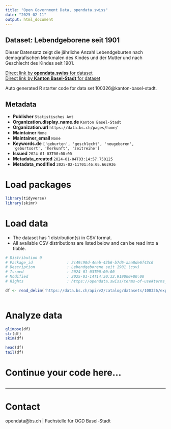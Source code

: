 ```yaml
---
title: "Open Government Data, opendata.swiss"
date: "2025-02-11"
output: html_document
---
```


## Dataset: Lebendgeborene seit 1901

Dieser Datensatz zeigt die jährliche Anzahl Lebendgeburten nach demografischen Merkmalen des Kindes und der Mutter und nach Geschlecht des Kindes seit 1901.

[Direct link by **opendata.swiss** for dataset](https://opendata.swiss/de/dataset/lebendgeborene-seit-1901)<br>
[Direct link by **Kanton Basel-Stadt** for dataset](https://data.bs.ch/explore/dataset/100326/)

Auto generated R starter code for data set 100326@kanton-basel-stadt.

## Metadata

- **Publisher** `Statistisches Amt`
- **Organization.display_name.de** `Kanton Basel-Stadt`
- **Organization.url** `https://data.bs.ch/pages/home/`
- **Maintainer** `None`
- **Maintainer_email** `None`
- **Keywords.de** `['geburten', 'geschlecht', 'neugeboren', 'geburtsort', 'herkunft', 'zeitreihe']`
- **Issued** `2024-01-03T00:00:00`
- **Metadata_created** `2024-01-04T03:14:57.750125`
- **Metadata_modified** `2025-02-11T01:46:05.662936`


# Load packages

```r

library(tidyverse)
library(skimr)

```

# Load data

-   The dataset has 1 distribution(s) in CSV format.
-   All available CSV distributions are listed below and can be read into a tibble.

```r

# Distribution 0
# Package_id               : 2c49c90d-4eab-43b6-b7d6-aaa8de6f43c6
# Description              : Lebendgeborene seit 1901 (csv)
# Issued                   : 2024-01-03T00:00:00
# Modified                 : 2025-01-14T14:30:32.919000+00:00
# Rights                   : https://opendata.swiss/terms-of-use#terms_by

df <- read_delim('https://data.bs.ch/api/v2/catalog/datasets/100326/exports/csv?use_labels=true')



```

# Analyze data

```r

glimpse(df)
str(df)
skim(df)

head(df)
tail(df)

```

# Continue your code here...

```r

```

------------------------------------------------------------------------

# Contact

opendata@bs.ch | Fachstelle für OGD Basel-Stadt
